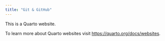 ```yaml
---
title: "Git & GitHub"
---
```


This is a Quarto website.

To learn more about Quarto websites visit <https://quarto.org/docs/websites>.
